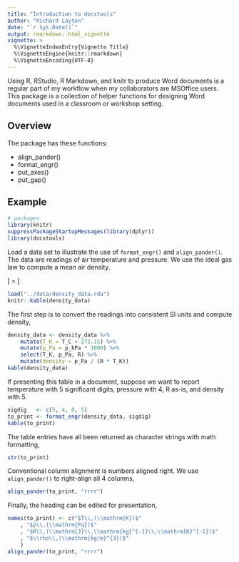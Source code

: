 ```yaml
---
title: "Introduction to docxtools"
author: "Richard Layton"
date: "`r Sys.Date()`"
output: rmarkdown::html_vignette
vignette: >
  %\VignetteIndexEntry{Vignette Title}
  %\VignetteEngine{knitr::rmarkdown}
  %\VignetteEncoding{UTF-8}
---
```


Using R, RStudio, R Markdown, and knitr to produce Word documents is a regular part of my workflow when my collaborators are MSOffice users. This package is a collection of helper functions for designing Word documents used in a classroom or workshop setting. 

## Overview

The package has these functions: 

- align_pander() 
- format_engr() 
- put_axes() 
- put_gap() 

## Example 

```r
# packages
library(knitr)
suppressPackageStartupMessages(library(dplyr))
library(docxtools)
```

Load a data set to illustrate the use of `format_engr()` and `align_pander()`. The data are readings of air temperature and pressure. We use the ideal gas law to compute a mean air density. 

\[
 \rho = \frac{p}{RT}
\]

```r
load("../data/density_data.rda")
knitr::kable(density_data)
```

The first step is to convert the readings into consistent SI units and compute density, 



```r
density_data <- density_data %>% 
	mutate(T_K = T_C + 273.15) %>% 
	mutate(p_Pa = p_kPa * 1000) %>% 
	select(T_K, p_Pa, R) %>% 
	mutate(density = p_Pa / (R * T_K))
kable(density_data)
```

If presenting this table in a document, suppose we want to report temperature with 5 significant digits, pressure with 4, R as-is, and density with 5. 

```r
sigdig   <- c(5, 4, 0, 5)
to_print <- format_engr(density_data, sigdig)
kable(to_print)
```

The table entries have all been returned as character strings with math formatting, 

```r
str(to_print)
```

Conventional column alignment is numbers aligned right. We use `align_pander()` to right-align all 4 columns, 

```r
align_pander(to_print, "rrrr")
```

Finally, the heading can be edited for presentation,  

```r
names(to_print) <- c("$T\\,(\\mathrm{K})$"
	, "$p\\,(\\mathrm{Pa})$"
	, "$R\\,(\\mathrm{J}\\,\\mathrm{kg}^{-1}\\,\\mathrm{K}^{-1})$"
	, "$\\rho\\,(\\mathrm{kg/m}^{3})$"
	)
align_pander(to_print, "rrrr")
```






